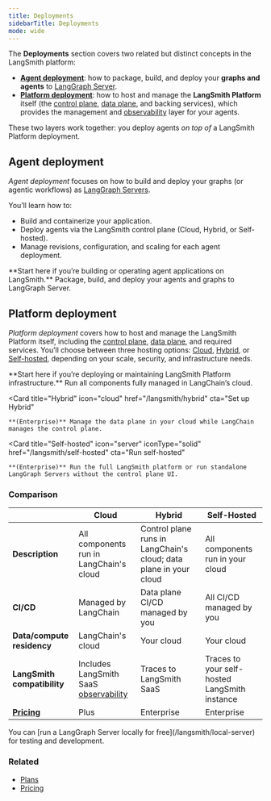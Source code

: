 ```yaml
---
title: Deployments
sidebarTitle: Deployments
mode: wide
---
```


The **Deployments** section covers two related but distinct concepts in the LangSmith platform:

- [**Agent deployment**](#agent-deployment): how to package, build, and deploy your **graphs and agents** to [LangGraph Server](/langsmith/langgraph-server).
- [**Platform deployment**](#platform-deployment): how to host and manage the **LangSmith Platform** itself (the [control plane](/langsmith/control-plane), [data plane](/langsmith/data-plane), and backing services), which provides the management and [observability](/langsmith/observability) layer for your agents.

These two layers work together: you deploy agents *on top of* a LangSmith Platform deployment.

## Agent deployment

_Agent deployment_ focuses on how to build and deploy your graphs (or agentic workflows) as [LangGraph Servers](/langsmith/langgraph-server).

You’ll learn how to:
- Build and containerize your application.
- Deploy agents via the LangSmith control plane (Cloud, Hybrid, or Self-hosted).
- Manage revisions, configuration, and scaling for each agent deployment.

<Callout icon="rocket" color="#4F46E5" iconType="regular">
**Start here if you’re building or operating agent applications on LangSmith.**
</Callout>

<Columns cols={1}>
  <Card
    title="Agent deployment"
    icon="robot"
    href="/langsmith/application-structure"
    cta="Get started"
  >
    Package, build, and deploy your agents and graphs to LangGraph Server.
  </Card>
</Columns>

## Platform deployment

_Platform deployment_ covers how to host and manage the LangSmith Platform itself, including the [control plane](/langsmith/control-plane), [data plane](/langsmith/data-plane), and required services. You’ll choose between three hosting options: [Cloud](/langsmith/cloud), [Hybrid](/langsmith/hybrid), or [Self-hosted](/langsmith/self-hosted), depending on your scale, security, and infrastructure needs.

<Callout icon="building" color="#2563EB" iconType="regular">
**Start here if you’re deploying or maintaining LangSmith Platform infrastructure.**
</Callout>

<Columns cols={3}>
  <Card
    title="Cloud"
    icon="cloud"
    iconType="solid"
    href="/langsmith/cloud"
    cta="Get started"
  >
    Run all components fully managed in LangChain’s cloud.
  </Card>

  <Card
    title="Hybrid"
    icon="cloud"
    href="/langsmith/hybrid"
    cta="Set up Hybrid"
  >
    **(Enterprise)** Manage the data plane in your cloud while LangChain manages the control plane.
  </Card>

  <Card
    title="Self-hosted"
    icon="server"
    iconType="solid"
    href="/langsmith/self-hosted"
    cta="Run self-hosted"
  >
    **(Enterprise)** Run the full LangSmith platform or run standalone LangGraph Servers without the control plane UI.
  </Card>
</Columns>

### Comparison

| | **Cloud** | **Hybrid** | **Self-Hosted** |
|--|--|--|--|
| **Description** | All components run in LangChain's cloud | Control plane runs in LangChain's cloud; data plane in your cloud | All components run in your cloud |
| **CI/CD** | Managed by LangChain | Data plane CI/CD managed by you | All CI/CD managed by you |
| **Data/compute residency** | LangChain's cloud | Your cloud | Your cloud |
| **LangSmith compatibility** | Includes LangSmith SaaS [observability](/langsmith/observability) | Traces to LangSmith SaaS | Traces to your self-hosted LangSmith instance |
| **[Pricing](https://www.langchain.com/pricing-langgraph-platform)** | Plus | Enterprise | Enterprise |

<Tip>
You can [run a LangGraph Server locally for free](/langsmith/local-server) for testing and development.
</Tip>

### Related

- [Plans](/langsmith/plans)
- [Pricing](https://www.langchain.com/langgraph-platform-pricing)
